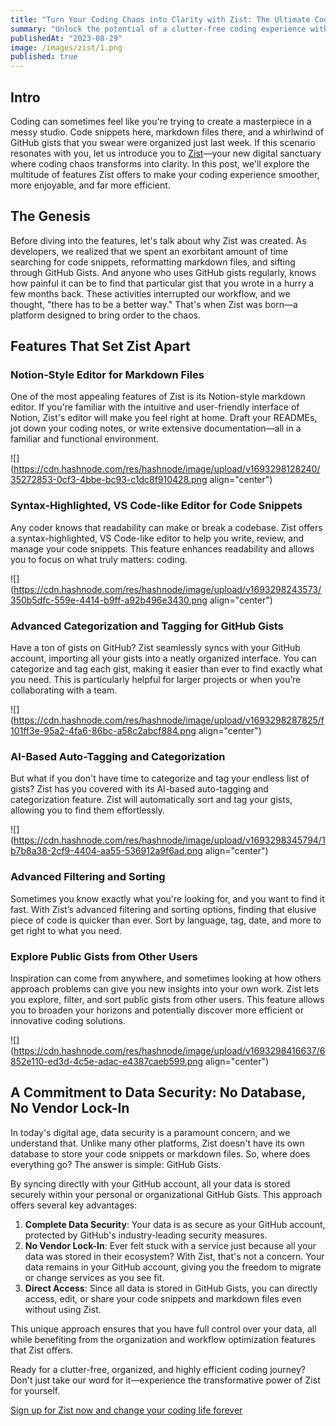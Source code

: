 ```yaml
---
title: "Turn Your Coding Chaos into Clarity with Zist: The Ultimate Code Snippet Manager"
summary: "Unlock the potential of a clutter-free coding experience with Zist. Learn how Zist's AI-based auto-tagging, GitHub Gist sync, and Notion-style markdown edit"
publishedAt: "2023-08-29"
image: /images/zist/1.png
published: true
---
```


## Intro

Coding can sometimes feel like you're trying to create a masterpiece in a messy studio. Code snippets here, markdown files there, and a whirlwind of GitHub gists that you swear were organized just last week. If this scenario resonates with you, let us introduce you to [Zist](https://zistapp.xyz)—your new digital sanctuary where coding chaos transforms into clarity. In this post, we'll explore the multitude of features Zist offers to make your coding experience smoother, more enjoyable, and far more efficient.

## The Genesis

Before diving into the features, let's talk about why Zist was created. As developers, we realized that we spent an exorbitant amount of time searching for code snippets, reformatting markdown files, and sifting through GitHub Gists. And anyone who uses GitHub gists regularly, knows how painful it can be to find that particular gist that you wrote in a hurry a few months back. These activities interrupted our workflow, and we thought, "there has to be a better way." That's when Zist was born—a platform designed to bring order to the chaos.

## **Features That Set Zist Apart**

### **Notion-Style Editor for Markdown Files**

One of the most appealing features of Zist is its Notion-style markdown editor. If you're familiar with the intuitive and user-friendly interface of Notion, Zist's editor will make you feel right at home. Draft your READMEs, jot down your coding notes, or write extensive documentation—all in a familiar and functional environment.

![](https://cdn.hashnode.com/res/hashnode/image/upload/v1693298128240/35272853-0cf3-4bbe-bc93-c1dc8f910428.png align="center")

### **Syntax-Highlighted, VS Code-like Editor for Code Snippets**

Any coder knows that readability can make or break a codebase. Zist offers a syntax-highlighted, VS Code-like editor to help you write, review, and manage your code snippets. This feature enhances readability and allows you to focus on what truly matters: coding.

![](https://cdn.hashnode.com/res/hashnode/image/upload/v1693298243573/350b5dfc-559e-4414-b9ff-a92b496e3430.png align="center")

### **Advanced Categorization and Tagging for GitHub Gists**

Have a ton of gists on GitHub? Zist seamlessly syncs with your GitHub account, importing all your gists into a neatly organized interface. You can categorize and tag each gist, making it easier than ever to find exactly what you need. This is particularly helpful for larger projects or when you’re collaborating with a team.

![](https://cdn.hashnode.com/res/hashnode/image/upload/v1693298287825/f101ff3e-95a2-4fa6-86bc-a58c2abcf884.png align="center")

### **AI-Based Auto-Tagging and Categorization**

But what if you don't have time to categorize and tag your endless list of gists? Zist has you covered with its AI-based auto-tagging and categorization feature. Zist will automatically sort and tag your gists, allowing you to find them effortlessly.

![](https://cdn.hashnode.com/res/hashnode/image/upload/v1693298345794/1b7b8a38-2cf9-4404-aa55-536912a9f6ad.png align="center")

### **Advanced Filtering and Sorting**

Sometimes you know exactly what you're looking for, and you want to find it fast. With Zist’s advanced filtering and sorting options, finding that elusive piece of code is quicker than ever. Sort by language, tag, date, and more to get right to what you need.

### **Explore Public Gists from Other Users**

Inspiration can come from anywhere, and sometimes looking at how others approach problems can give you new insights into your own work. Zist lets you explore, filter, and sort public gists from other users. This feature allows you to broaden your horizons and potentially discover more efficient or innovative coding solutions.

![](https://cdn.hashnode.com/res/hashnode/image/upload/v1693298416637/6852e110-ed3d-4c5e-adac-e4387caeb599.png align="center")

## **A Commitment to Data Security: No Database, No Vendor Lock-In**

In today's digital age, data security is a paramount concern, and we understand that. Unlike many other platforms, Zist doesn't have its own database to store your code snippets or markdown files. So, where does everything go? The answer is simple: GitHub Gists.

By syncing directly with your GitHub account, all your data is stored securely within your personal or organizational GitHub Gists. This approach offers several key advantages:

1. **Complete Data Security**: Your data is as secure as your GitHub account, protected by GitHub's industry-leading security measures.
2. **No Vendor Lock-In**: Ever felt stuck with a service just because all your data was stored in their ecosystem? With Zist, that's not a concern. Your data remains in your GitHub account, giving you the freedom to migrate or change services as you see fit.
3. **Direct Access**: Since all data is stored in GitHub Gists, you can directly access, edit, or share your code snippets and markdown files even without using Zist.

This unique approach ensures that you have full control over your data, all while benefiting from the organization and workflow optimization features that Zist offers.

Ready for a clutter-free, organized, and highly efficient coding journey? Don't just take our word for it—experience the transformative power of Zist for yourself.

[Sign up for Zist now and change your coding life forever](https://zistapp.xyz)

